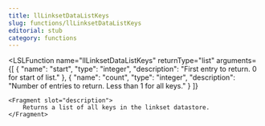 ```yaml
---
title: llLinksetDataListKeys
slug: functions/llLinksetDataListKeys
editorial: stub
category: functions
---
```


<LSLFunction
	name="llLinksetDataListKeys"
	returnType="list"
	arguments={[
	{
		"name": "start",
		"type": "integer",
		"description": "First entry to return. 0 for start of list."
	},
	{
		"name": "count",
		"type": "integer",
		"description": "Number of entries to return. Less than 1 for all keys."
	}
]}
>
	<Fragment slot="description">
		Returns a list of all keys in the linkset datastore.
	</Fragment>
</LSLFunction>
